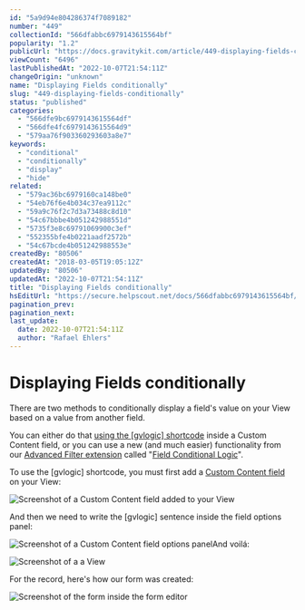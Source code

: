 ```yaml
---
id: "5a9d94e804286374f7089182"
number: "449"
collectionId: "566dfabbc6979143615564bf"
popularity: "1.2"
publicUrl: "https://docs.gravitykit.com/article/449-displaying-fields-conditionally"
viewCount: "6496"
lastPublishedAt: "2022-10-07T21:54:11Z"
changeOrigin: "unknown"
name: "Displaying Fields conditionally"
slug: "449-displaying-fields-conditionally"
status: "published"
categories: 
  - "566dfe9bc6979143615564df"
  - "566dfe4fc6979143615564d9"
  - "579aa76f903360293603a8e7"
keywords: 
  - "conditional"
  - "conditionally"
  - "display"
  - "hide"
related: 
  - "579ac36bc6979160ca148be0"
  - "54eb76f6e4b034c37ea9112c"
  - "59a9c76f2c7d3a73488c8d10"
  - "54c67bbbe4b051242988551d"
  - "5735f3e8c69791069900c3ef"
  - "552355bfe4b0221aadf2572b"
  - "54c67bcde4b051242988553e"
createdBy: "80506"
createdAt: "2018-03-05T19:05:12Z"
updatedBy: "80506"
updatedAt: "2022-10-07T21:54:11Z"
title: "Displaying Fields conditionally"
hsEditUrl: "https://secure.helpscout.net/docs/566dfabbc6979143615564bf/article/5a9d94e804286374f7089182"
pagination_prev: 
pagination_next: 
last_update:
  date: 2022-10-07T21:54:11Z
  author: "Rafael Ehlers"
---
```


# Displaying Fields conditionally

There are two methods to conditionally display a field's value on your View based on a value from another field.

You can either do that [using the \[gvlogic\] shortcode](https://docs.gravitykit.com/article/252-gvlogic-shortcode) inside a Custom Content field, or you can use a new (and much easier) functionality from our [Advanced Filter extension](https://www.gravitykit.com/extensions/advanced-filter/) called "[Field Conditional Logic](https://docs.gravitykit.com/article/753-field-conditional-logic)".

To use the \[gvlogic\] shortcode, you must first add a [Custom Content field](https://docs.gravitykit.com/article/111-using-the-custom-content-field) on your View:

![Screenshot of a Custom Content field added to your View](https://s3.amazonaws.com/helpscout.net/docs/assets/54c58489e4b051242988532c/images/60fa08cf6ffe270af2a91b1f/file-4GMkycNiAQ.png)

And then we need to write the \[gvlogic\] sentence inside the field options panel:

![Screenshot of a Custom Content field options panel](https://s3.amazonaws.com/helpscout.net/docs/assets/54c58489e4b051242988532c/images/60fa08fe766e8844fc349527/file-QGUD6fH0H3.png)And voilá:

![Screenshot of a a View](https://s3.amazonaws.com/helpscout.net/docs/assets/54c58489e4b051242988532c/images/60fa095e64a230081ba18165/file-uNwMkfuty7.png)

For the record, here's how our form was created:

![Screenshot of the form inside the form editor](https://s3.amazonaws.com/helpscout.net/docs/assets/54c58489e4b051242988532c/images/60fa0a026ffe270af2a91b23/file-3JuM4WFrsv.png)